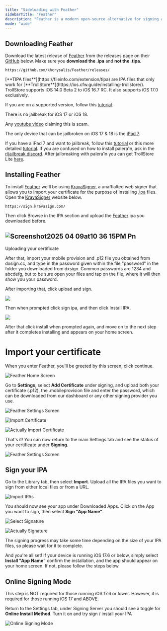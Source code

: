 ```yaml
---
title: "Sideloading with Feather"
sidebarTitle: "Feather"
description: "Feather is a modern open-source alternative for signing apps."
mode: "wide"
---
```


## Downloading Feather

Download the latest release of [Feather](http://github.com/khcrysalis/Feather/) from the releases page on their [GitHub](https://github.com/khcrysalis/Feather/releases/) below. Make sure you **download the .ipa** and **not the .tipa**.

```
https://github.com/khcrysalis/Feather/releases/
```

<Note>
  [**TIPA files**](https://fileinfo.com/extension/tipa) are IPA files that only work for [**TrollStore**](https://ios.cfw.guide/installing-trollstore/). TrollStore supports iOS 14.0 Beta 2 to iOS 16.7 RC. It also supports iOS 17.0 exclusively.

  If you are on a supported version, follow this [tutorial](https://ios.cfw.guide/installing-trollstore/).
</Note>

<Warning>
  There is no jailbreak for iOS 17 or iOS 18.

  Any [youtube video](https://www.youtube.com/results?search_query=iOS+18+jailbreak) claiming this is scam.

  The only device that can be jailbroken on iOS 17 & 18 is the [iPad 7](https://support.apple.com/en-us/111911).

  If you have a iPad 7 and want to jailbreak, follow this [tutorial](https://ios.cfw.guide/get-started/iPad-\(7th-generation\).html) or this more detailed [tutorial](https://docs.website-msw.pages.dev/docs/intro/). If you are confused on how to install palera1n, ask in the [r/jailbreak discord](https://discord.com/invite/jb). After jailbreaking with palera1n you can get TrollStore Lite [here](https://havoc.app/package/trollstorelite).
</Warning>

## Installing Feather

To install [Feather](http://github.com/khcrysalis/Feather/) we'll be using [KravaSigner](https://sign.kravasign.com/), a unaffialted web signer that allows you to import your certificate for the purpose of installing [.ipa](https://fileinfo.com/extension/ipa) files. Open the [KravaSigner](https://sign.kravasign.com/) website below.

```
https://sign.kravasign.com/
```

Then click Browse in the IPA section and upload the [Feather](http://github.com/khcrysalis/Feather/) ipa you downloaded before.

## ![Screenshot2025 04 09at10 36 15PM Pn](/images/Screenshot2025-04-09at10.36.15PM.png)

Uploading your certificate

After that, import your mobile provision and .p12 file you obtained from dxsign.cc, and type in the password given within the file "password" in the folder you downloaded from dxsign. Common passwords are 1234 and abcdefg, but to be sure open your files and tap on the file, where it will then show you your password.

After importing that, click upload and sign.

![](/uploadandsign.png)

Then when prompted click sign ipa, and then click Install IPA.

![](/install.png)

After that click install when prompted again, and move on to the next step after it completes installing and appears on your home screen.

# Import your certificate

When you enter Feather, you'll be greeted by this screen, click continue.

![Feather Home Screen](/images/Feather/home_screen.jpeg)

Go to **Settings**, select **Add Certificate** under signing, and upload both your certificate (.p12), the .mobileprovision file and enter the password, which can be downloaded from our dashboard or any other signing provider you use.

![Feather Settings Screen](/images/Feather/settings_screen.jpeg)

![Import Certificate](/images/Feather/import_certificate.jpeg)

![Actually Import Certificate](/images/Feather/actually_import_certificate.jpeg)

That's it\! You can now return to the main Settings tab and see the status of your certificate under **Signing**.

![Feather Settings Screen](/images/Feather/settings_screen_with_cert.jpeg)

## Sign your IPA

Go to the Library tab, then select **Import**. Upload all the IPA files you want to sign from either local files or from a URL.

![Import IPAs](/images/Feather/import.jpeg)

You should now see your app under Downloaded Apps. Click on the App you want to sign, then select **Sign "App Name"**.

![Select Signature](/images/Feather/select_signature.jpeg)

![Actually Signature](/images/Feather/signature.jpeg)

The signing progress may take some time depending on the size of your IPA files, so please wait for it to complete.

And you're all set\! If your device is running iOS 17.6 or below, simply select **Install "App Name"** confirm the installation, and the app should appear on your home screen. If not, please follow the steps below.

## Online Signing Mode

<Warning>
  This step is NOT required for those running iOS 17.6 or lower. However, it is required for those running iOS 17 and ABOVE.
</Warning>

Return to the Settings tab, under Signing Server you should see a toggle for **Online Install Method**. Turn it on and try sign / install your IPA

![Online Signing Mode](/images/Feather/online-signing.jpeg)